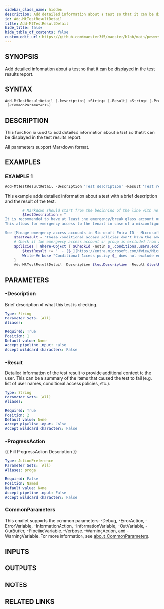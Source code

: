 ```yaml
---
sidebar_class_name: hidden
description: Add detailed information about a test so that it can be displayed in the test results report.
id: Add-MtTestResultDetail
title: Add-MtTestResultDetail
hide_title: false
hide_table_of_contents: false
custom_edit_url: https://github.com/maester365/maester/blob/main/powershell/public/Add-MtTestResultDetail.ps1
---
```


## SYNOPSIS

Add detailed information about a test so that it can be displayed in the test results report.

## SYNTAX

```powershell
Add-MtTestResultDetail [-Description] <String> [-Result] <String> [-ProgressAction <ActionPreference>]
 [<CommonParameters>]
```

## DESCRIPTION

This function is used to add detailed information about a test so that it can be displayed in the test results report.

All parameters support Markdown format.

## EXAMPLES

### EXAMPLE 1

```powershell
Add-MtTestResultDetail -Description 'Test description' -Result 'Test result'
```

This example adds detailed information about a test with a brief description and the result of the test.

```powershell
        # Markdown should start from the beginning of the line with no leading spaces
        $testDescription = "
It is recommended to have at least one emergency/break glass account or account group excluded from all conditional access policies.
This allows for emergency access to the tenant in case of a misconfiguration or other issues.

See [Manage emergency access accounts in Microsoft Entra ID - Microsoft Learn](https://learn.microsoft.com/entra/identity/role-based-access-control/security-emergency-access)"
    $testResult = "These conditional access policies don't have the emergency access account or group excluded:`n`n"
    # Check if the emergency access account or group is excluded from all policies and write verbose output
    $policies | Where-Object { $CheckId -notin $_.conditions.users.excludeUsers -and $CheckId -notin $_.conditions.users.excludeGroups } | Select-Object -ExpandProperty displayName | Sort-Object | ForEach-Object {
        $testResult += "  - [$_](https://entra.microsoft.com/#view/Microsoft_AAD_ConditionalAccess/PolicyBlade/policyId/$($_.id)?%23view/Microsoft_AAD_ConditionalAccess/ConditionalAccessBlade/~/Policies?=)`n"
        Write-Verbose "Conditional Access policy $_ does not exclude emergency access account or group"
    }
    Add-MtTestResultDetail -Description $testDescription -Result $testResult
```

## PARAMETERS

### -Description

Brief description of what this test is checking.

```yaml
Type: String
Parameter Sets: (All)
Aliases:

Required: True
Position: 1
Default value: None
Accept pipeline input: False
Accept wildcard characters: False
```

### -Result

Detailed information of the test result to provide additional context to the user.
This can be a summary of the items that caused the test to fail (e.g.
list of user names, conditional access policies, etc.).

```yaml
Type: String
Parameter Sets: (All)
Aliases:

Required: True
Position: 2
Default value: None
Accept pipeline input: False
Accept wildcard characters: False
```

### -ProgressAction

\{\{ Fill ProgressAction Description \}\}

```yaml
Type: ActionPreference
Parameter Sets: (All)
Aliases: proga

Required: False
Position: Named
Default value: None
Accept pipeline input: False
Accept wildcard characters: False
```

### CommonParameters

This cmdlet supports the common parameters: -Debug, -ErrorAction, -ErrorVariable, -InformationAction, -InformationVariable, -OutVariable, -OutBuffer, -PipelineVariable, -Verbose, -WarningAction, and -WarningVariable. For more information, see [about_CommonParameters](http://go.microsoft.com/fwlink/?LinkID=113216).

## INPUTS

## OUTPUTS

## NOTES

## RELATED LINKS
